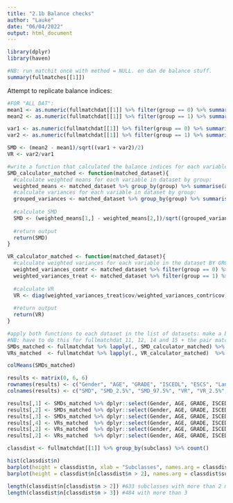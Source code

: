 ```yaml
---
title: "2.1b Balance checks"
author: "Lauke"
date: "06/04/2022"
output: html_document
---
```


```r
library(dplyr)
library(haven)
```


```r
#NB: run matchit once with method = NULL. en dan de balance stuff.
summary(fullmatches[[1]])
```

Attempt to replicate balance indices:
```r
#FOR "ALL DAT": 
mean1 <- as.numeric(fullmatchdat[[1]] %>% filter(group == 0) %>% summarise(mean(AGE)))
mean2 <- as.numeric(fullmatchdat[[1]] %>% filter(group == 1) %>% summarise(mean(AGE)))

var1 <- as.numeric(fullmatchdat[[1]] %>% filter(group == 0) %>% summarise(var(AGE)))
var2 <- as.numeric(fullmatchdat[[1]] %>% filter(group == 1) %>% summarise(var(AGE)))

SMD <- (mean2 - mean1)/sqrt((var1 + var2)/2)
VR <- var2/var1
```

```r
#write a function that calculated the balance indices for each variable in a matched dataset
SMD_calculator_matched <- function(matched_dataset){
  #calculate weighted means for each variable in dataset by group:
  weighted_means <- matched_dataset %>% group_by(group) %>% summarise(across(where(is.numeric), ~ weighted.mean(.x, w = weights)))
  #calculate variances for each variable in dataset by group:
  grouped_variances <- matched_dataset %>% group_by(group) %>% summarise(across(where(is.numeric), ~var(.x)))
  
  #calculate SMD
  SMD <- (weighted_means[1,] - weighted_means[2,])/sqrt((grouped_variances[1,] + grouped_variances[2,])/2)
  
  #return output
  return(SMD)
}

VR_calculator_matched <- function(matched_dataset){
  #calculate weighted variances for each variable in the dataset BY GROUP separately
  weighted_variances_contr <- matched_dataset %>% filter(group == 0) %>% dplyr::select(where(is.numeric)) %>% cov.wt(., wt = .$weights)
  weighted_variances_treat <- matched_dataset %>% filter(group == 1) %>% dplyr::select(where(is.numeric)) %>% cov.wt(., wt = .$weights)
  
  #calculate VR
  VR <- diag(weighted_variances_treat$cov/weighted_variances_contr$cov)
  
  #return output
  return(VR)
}

#apply both functions to each dataset in the list of datasets: make a big ass data frame for SMD's and VR's to take averages over
#NB: have to do this for fullmatchdat_11, 12, 14 and 15 + the pair match data if necessary
SMDs_matched <- fullmatchdat %>% lapply(., SMD_calculator_matched) %>% do.call(rbind, .) %>% as.data.frame()
VRs_matched  <- fullmatchdat %>% lapply(., VR_calculator_matched)  %>% do.call(rbind, .) %>% as.data.frame()

```

```r
colMeans(SMDs_matched)

results <- matrix(0, 6, 6)
rownames(results) <- c("Gender", "AGE", "GRADE", "ISCEDL", "ESCS", "Language")
colnames(results) <- c("SMD", "SMD_2.5%", "SMD_97.5%", "VR", "VR_2.5%", "VR_97.5%")

results[,1] <- SMDs_matched %>% dplyr::select(Gender, AGE, GRADE, ISCEDL, ESCS, Language) %>% colMeans()
results[,2] <- SMDs_matched %>% dplyr::select(Gender, AGE, GRADE, ISCEDL, ESCS, Language) %>% apply(., 2, quantile, 0.025)
results[,3] <- SMDs_matched %>% dplyr::select(Gender, AGE, GRADE, ISCEDL, ESCS, Language) %>% apply(., 2, quantile, 0.975)
results[,4] <- VRs_matched  %>% dplyr::select(Gender, AGE, GRADE, ISCEDL, ESCS, Language) %>% colMeans()
results[,2] <- VRs_matched  %>% dplyr::select(Gender, AGE, GRADE, ISCEDL, ESCS, Language) %>% apply(., 2, quantile, 0.025)
results[,2] <- VRs_matched  %>% dplyr::select(Gender, AGE, GRADE, ISCEDL, ESCS, Language) %>% apply(., 2, quantile, 0.975)
```


```r
classdist <- fullmatchdat[[1]] %>% group_by(subclass) %>% count()

hist(classdist$n)
barplot(height = classdist$n, xlab = "Subclasses", names.arg = classdist$subclass)
barplot(height = classdist$n[classdist$n > 2], names.arg = classdist$subclass[classdist$n > 2])

length(classdist$n[classdist$n > 2]) #633 subclasses with more than 2 matches
length(classdist$n[classdist$n > 3]) #484 with more than 3
```









